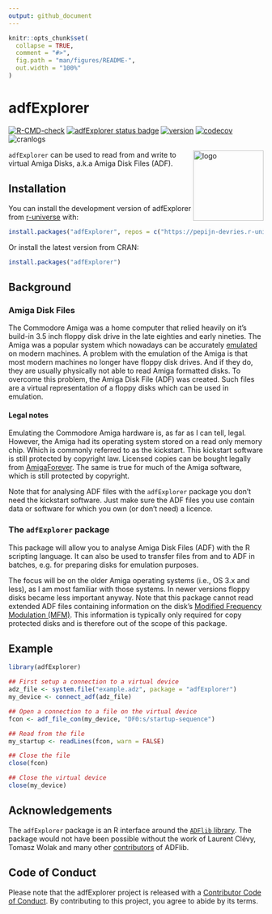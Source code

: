```yaml
---
output: github_document
---
```


```r
knitr::opts_chunk$set(
  collapse = TRUE,
  comment = "#>",
  fig.path = "man/figures/README-",
  out.width = "100%"
)
```

# adfExplorer

<!-- badges: start -->
[![R-CMD-check](https://github.com/pepijn-devries/adfExplorer/actions/workflows/R-CMD-check.yaml/badge.svg)](https://github.com/pepijn-devries/adfExplorer/actions/workflows/R-CMD-check.yaml)
[![adfExplorer status badge](https://pepijn-devries.r-universe.dev/badges/adfExplorer)](https://pepijn-devries.r-universe.dev/adfExplorer)
[![version](https://www.r-pkg.org/badges/version/adfExplorer)](https://CRAN.R-project.org/package=adfExplorer)
[![codecov](https://codecov.io/gh/pepijn-devries/adfExplorer/graph/badge.svg?token=COQ0P9CFWV)](https://app.codecov.io/gh/pepijn-devries/adfExplorer)
![cranlogs](https://cranlogs.r-pkg.org/badges/adfExplorer)
<!-- badges: end -->

<img src="man/figures/logo.svg" align="right" height="139" copyright="cc-sa" alt="logo" class="pkgdown-hide" />

`adfExplorer` can be used to read from and write to virtual Amiga Disks, a.k.a
Amiga Disk Files (ADF).

## Installation

You can install the development version of adfExplorer from [r-universe](https://pepijn-devries.r-universe.dev/adfExplorer) with:

``` r
install.packages("adfExplorer", repos = c("https://pepijn-devries.r-universe.dev", "https://cloud.r-project.org"))
```

Or install the latest version from CRAN:

```r
install.packages("adfExplorer")
```

## Background

### Amiga Disk Files

The Commodore Amiga was a home computer that relied heavily on it's
build-in 3.5 inch floppy disk drive in the late eighties and early
nineties. The Amiga was a popular system which nowadays can 
be accurately [emulated](https://en.wikipedia.org/wiki/Amiga_emulation)
on modern machines. A problem with the emulation of the Amiga
is that most modern machines no longer have floppy disk drives.
And if they do, they are usually physically not able to read
Amiga formatted disks. To overcome this problem, the Amiga Disk File
(ADF) was created. Such files are a virtual representation of a
floppy disks which can be used in emulation.

#### Legal notes

Emulating the Commodore Amiga hardware is, as far as I can tell, legal.
However, the Amiga had its operating system stored on a read only memory
chip. Which is commonly referred to as the kickstart. This kickstart software
is still protected by copyright law. Licensed copies can be bought legally
from [AmigaForever](https://www.amigaforever.com). The same is true for much of the
Amiga software, which is still protected by copyright.

Note that for analysing ADF files with the `adfExplorer` package you don't
need the kickstart software. Just make sure the ADF files you use contain
data or software for which you own (or don't need) a licence. 

### The `adfExplorer` package

This package will allow you to analyse Amiga Disk Files (ADF) with
the R scripting language. It can also be used to transfer files
from and to ADF in batches, e.g. for preparing disks for emulation 
purposes.

The focus will be on the older Amiga operating systems (i.e.,
OS 3.x and less), as I am most familiar with those systems. In
newer versions floppy disks became less important anyway.
Note that this package cannot read extended ADF files containing
information on the disk's
[Modified Frequency Modulation (MFM)](https://en.wikipedia.org/wiki/Modified_Frequency_Modulation).
This information is typically only required for copy protected disks
and is therefore out of the scope of this package.

## Example

```r
library(adfExplorer)

## First setup a connection to a virtual device
adz_file <- system.file("example.adz", package = "adfExplorer")
my_device <- connect_adf(adz_file)

## Open a connection to a file on the virtual device
fcon <- adf_file_con(my_device, "DF0:s/startup-sequence")

## Read from the file
my_startup <- readLines(fcon, warn = FALSE)

## Close the file
close(fcon)

## Close the virtual device
close(my_device)
```

## Acknowledgements

The `adfExplorer` package is an R interface around the [`ADFlib` library](https://github.com/lclevy/ADFlib).
The package would not have been possible without the work of Laurent Clévy,
Tomasz Wolak and many other
[contributors](https://github.com/lclevy/ADFlib/blob/master/AUTHORS) of ADFlib.

## Code of Conduct
Please note that the adfExplorer project is released with a [Contributor Code of Conduct](https://contributor-covenant.org/version/2/1/CODE_OF_CONDUCT.html). By contributing to this project, you agree to abide by its terms.
